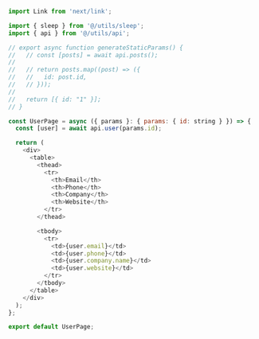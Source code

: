 ```js
import Link from 'next/link';

import { sleep } from '@/utils/sleep';
import { api } from '@/utils/api';

// export async function generateStaticParams() {
//   // const [posts] = await api.posts();
//
//   // return posts.map((post) => ({
//   //   id: post.id,
//   // }));
//
//   return [{ id: "1" }];
// }

const UserPage = async ({ params }: { params: { id: string } }) => {
  const [user] = await api.user(params.id);

  return (
    <div>
      <table>
        <thead>
          <tr>
            <th>Email</th>
            <th>Phone</th>
            <th>Company</th>
            <th>Website</th>
          </tr>
        </thead>

        <tbody>
          <tr>
            <td>{user.email}</td>
            <td>{user.phone}</td>
            <td>{user.company.name}</td>
            <td>{user.website}</td>
          </tr>
        </tbody>
      </table>
    </div>
  );
};

export default UserPage;
```
